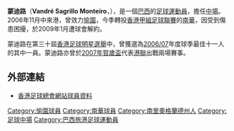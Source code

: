 {{Football player infobox
| playername = 蒙迪路
| fullname = 雲治·沙基路·蒙迪路
| englishfullname = Vandré, Sagrillo Monteiro
| height = 168公分
| dateofbirth = {{birth date and age|1979|7|3}}
| cityofbirth = [[南里奥格兰德州|北大河州]], [[聖地牙哥_(南里奧格蘭德州)|聖地牙哥]]
| countryofbirth = [[巴西|巴西]], 
| currentclub = 
| clubnumber = 
| position = 中場
| years = 1996–1998<br /> 1999–2000<br />2000<br /> 2001<br />2002<br />2002<br /> 2003–2004<br />2004 <br /> 2005 <br /> 2005 <br /> 2006 <br /> 2006 <br /> 2006–2008 <br />2008–2009
| clubs = [[克里西乌马竞技俱乐部|基思奧馬]] <br /> {{tsl|pt|Sociedade Esportiva e Recreativa Santo Ângelo||聖安熱盧}} <br /> {{tsl|pt|Joaçaba Esporte Clube||祖亞卡巴}} <br /> {{tsl|pt|Sociedade Esportiva e Recreativa Santo Ângelo||聖安熱盧}} <br /> {{tsl|pt|Esporte Clube São José||聖荷西體育會(RS)}} <br /> {{tsl|en|Grêmio Esportivo Brasil||巴西人}} <br /> {{tsl|pt|RS Futebol Clube||RSFC}} <br /> {{tsl|en|Veranópolis Esporte Clube Recreativo e Cultural||維蘭路波利斯}} <br /> {{tsl|pt|Grêmio Esportivo Glória||哥利亞體育會}} <br /> {{tsl|pt|RS Futebol Clube||RSFC}} <br /> {{tsl|en|Veranópolis Esporte Clube Recreativo e Cultural||維蘭路波利斯}} <br /> {{tsl|en|Esporte Clube Internacional||國際體育會(RS)}} <br /> [[愉園體育會|愉園]] <br /> [[南華足球隊|南華]]
| caps(goals) = ? (?) <br /> ? (?) <br /> ? (?) <br /> ? (?) <br /> ? (?) <br /> ? (?) <br /> ? (?) <br /> ? (?) <br /> ? (?) <br /> ? (?) <br /> ? (?) <br /> ? (?) <br /> 23 (1) <br /> 0 (0)
| pcupdate = 2008年6月3日
}}

'''蒙迪路'''（'''Vandré Sagrillo Monteiro'''，{{bd|1979年|7月3日|catIdx=Monteiro}}），是一個[[巴西|巴西]]的[[足球|足球]][[運動員|運動員]]，擔任[[中場|中場]]。2006年11月中來港，曾效力[[愉園體育會|愉園]]，今季轉投[[香港甲組足球聯賽|香港甲組足球聯賽]]的[[南華足球隊|南華]]，因受到傷患困擾，於2009年1月遭球會解約。

蒙迪路在第三十屆[[香港足球明星選舉|香港足球明星選舉]]中，曾獲選為[[2006年至2007年香港甲組足球聯賽|2006/07]]年度球季最佳十一人的其中一員。蒙迪路亦曾於[[2007年賀歲盃足球賽|2007年賀歲盃]]代表[[香港聯賽選手隊|港聯]]出戰兩場賽事。

==外部連結==
* [http://www.hkfa.com/en/player_view.php?player_id=6393 香港足球總會網站球員資料]

{{DEFAULTSORT:Monteiro}}
[[Category:愉園球員|Category:愉園球員]]
[[Category:南華球員|Category:南華球員]]
[[Category:南里奧格蘭德州人|Category:南里奧格蘭德州人]]
[[Category:足球中場|Category:足球中場]]
[[Category:巴西旅港足球運動員|Category:巴西旅港足球運動員]]


{{HK-bio-stub}}
{{足球運動員小作品}}